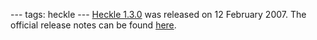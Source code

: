 ---
tags: heckle
---
[[Heckle 1.3.0]] was released on 12 February 2007. The official release notes can be found [http://rubyforge.org/frs/shownotes.php?group_id=1513&release_id=9699 here].
